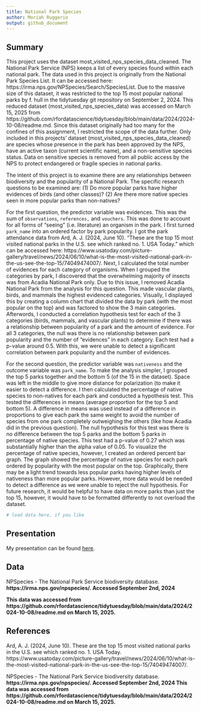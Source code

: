 ```yaml
---
title: National Park Species
author: Moriah Ruggerio
output: github_document
---
```


## Summary
This project uses the dataset most_visited_nps_species_data_cleaned. The National Park Service (NPS) keeps a list of every species found within each national park. The data used in this project is originally from the National Park Species List. It can be accessed here: https://irma.nps.gov/NPSpecies/Search/SpeciesList. Due to the massive size of this dataset, it was restricted to the top 15 most popular national parks by f. hull in the tidytuesday git repository on September 2, 2024. This reduced dataset (most_visited_nps_species_data) was accessed on March 15, 2025 from https://github.com/rfordatascience/tidytuesday/blob/main/data/2024/2024-10-08/readme.md. Since this dataset originally had too many for the confines of this assignment, I restricted the scope of the data further. Only included in this projects’ dataset (most_visited_nps_species_data_cleaned) are species whose presence in the park has been approved by the NPS, have an active taxon (current scientific name), and a non-sensitive species status. Data on sensitive species is removed from all public access by the NPS to protect endangered or fragile species in national parks.

The intent of this project is to examine there are any relationships between biodiversity and the popularity of a National Park. The specific research questions to be examined are: (1) Do more popular parks have higher evidences of birds (and other classes)? (2) Are there more native species seen in more popular parks than non-natives? 

For the first question, the predictor variable was evidences. This was the sum of `observations`, `references,` and `vouchers`. This was done to account for all forms of “seeing” (i.e. literature) an organism in the park. I first turned `park_name` into an ordered factor by park popularity. I got the park attendance data from Ard, A. J. (2024, June 10). “These are the top 15 most visited national parks in the U.S. see which ranked no. 1. USA Today.” which can be accessed here: https://www.usatoday.com/picture-gallery/travel/news/2024/06/10/what-is-the-most-visited-national-park-in-the-us-see-the-top-15/74049474007/. Next, I calculated the total number of evidences for each category of organisms. When I grouped the categories by park, I discovered that the overwhelming majority of insects was from Acadia National Park only. Due to this issue, I removed Acadia National Park from the analysis for this question. This made vascular plants, birds, and mammals the highest evidenced categories. Visually, I displayed this by creating a column chart that divided the data by park (with the most popular on the top) and was factored to show the 3 main categories. Afterwords, I conducted a correlation hypothesis test for each of the 3 categories (birds, mammals, and vascular plants) to determine if there was a relationship between popularity of a park and the amount of evidence. For all 3 categories, the null was there is no relationship between park popularity and the number of “evidences” in each category. Each test had a p-value around 0.5. With this, we were unable to detect a significant correlation between park popularity and the number of evidences. 

For the second question, the predictor variable was `nativeness` and the outcome variable was `park_name`. To make the analysis simpler, I grouped the top 5 parks together and the bottom 5 (of the 15 in the dataset). Space was left in the middle to give more distance for polarization (to make it easier to detect a difference. I then calculated the percentage of native species to non-natives for each park and conducted a hypothesis test. This tested the differences in means (average proportion for the top 5 and bottom 5). A difference in means was used instead of a difference in proportions to give each park the same weight to avoid the number of species from one park completely outweighing the others (like how Acadia did in the previous question). The null hypothesis for this test was there is no difference between the top 5 parks and the bottom 5 parks in percentage of native species. This test had a p-value of 0.27 which was substantially higher than the alpha value of 0.05. To visualize the percentage of native species, however, I created an ordered percent bar graph. The graph showed the percentage of native species for each park ordered by popularity with the most popular on the top. Graphically, there may be a light trend towards less popular parks having higher levels of nativeness than more popular parks. However, more data would be needed to detect a difference as we were unable to reject the null hypothesis. For future research, it would be helpful to have data on more parks than just the top 15, however, it would have to be formatted differently to not overload the dataset.

```r
# load data here, if you like
```

## Presentation

My presentation can be found [here](presentation/presentation.html).

## Data 

NPSpecies - The National Park Service biodiversity database. **https://irma.nps.gov/npspecies/. Accessed September 2nd, 2024 **

**This data was accessed from https://github.com/rfordatascience/tidytuesday/blob/main/data/2024/2024-10-08/readme.md on March 15, 2025.**

## References

Ard, A. J. (2024, June 10). These are the top 15 most visited national parks in the U.S. see which ranked no. 1. USA Today. https://www.usatoday.com/picture-gallery/travel/news/2024/06/10/what-is-the-most-visited-national-park-in-the-us-see-the-top-15/74049474007/.

NPSpecies - The National Park Service biodiversity database. **https://irma.nps.gov/npspecies/. Accessed September 2nd, 2024 **
**This data was accessed from https://github.com/rfordatascience/tidytuesday/blob/main/data/2024/2024-10-08/readme.md on March 15, 2025.**